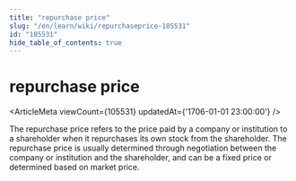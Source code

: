 ```yaml
---
title: "repurchase price"
slug: "/en/learn/wiki/repurchaseprice-105531"
id: "105531"
hide_table_of_contents: true
---
```



# repurchase price

<ArticleMeta viewCount={105531} updatedAt={'1706-01-01 23:00:00'} />

The repurchase price refers to the price paid by a company or institution to a shareholder when it repurchases its own stock from the shareholder. The repurchase price is usually determined through negotiation between the company or institution and the shareholder, and can be a fixed price or determined based on market price.
